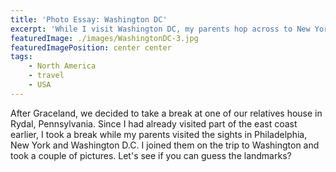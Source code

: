 ```yaml
---
title: 'Photo Essay: Washington DC'
excerpt: 'While I visit Washington DC, my parents hop across to New York and Philadelphia as well. Next on the Photo Series of The USA roadtrip: Washington DC'
featuredImage: ./images/WashingtonDC-3.jpg
featuredImagePosition: center center
tags:
    - North America
    - travel
    - USA
---
```


After Graceland, we decided to take a break at one of our relatives house in Rydal, Pennsylvania. Since I had already visited part of the east coast earlier, I took a break while my parents visited the sights in Philadelphia, New York and Washington D.C. I joined them on the trip to Washington and took a couple of pictures. Let's see if you can guess the landmarks?

<ImageGallery relativeDirectory={props.path} />
